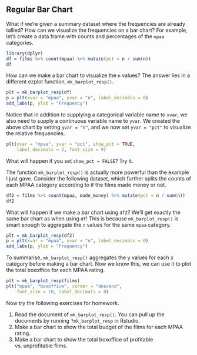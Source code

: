 ## Regular Bar Chart

What if we're given a summary dataset where the frequencies are already tallied? How can we visualize the frequencies on a bar chart? For example, let's create a data frame with counts and percentages of the `mpaa` categories. 

```r
library(dplyr)
df = films %>% count(mpaa) %>% mutate(pct = n / sum(n))
df
```

How can we make a bar chart to visualize the `n` values? The answer lies in a different ezplot function, `mk_barplot_resp()`. 

```r
plt = mk_barplot_resp(df)
p = plt(xvar = "mpaa", yvar = "n", label_decimals = 0)
add_labs(p, ylab = "Frequency")
```  

Notice that in addition to supplying a categorical variable name to `xvar`, we also need to supply a continuous variable name to `yvar`. We created the above chart by setting `yvar = "n"`, and we now set `yvar = "pct"` to visualize the relative frequencies.

```r
plt(xvar = "mpaa", yvar = "pct", show_pct = TRUE, 
    label_decimals = 2, font_size = 9)
```

What will happen if you set `show_pct = FALSE`? Try it.

The function `mk_barplot_resp()` is actually more powerful than the example I just gave. Consider the following dataset, which further splits the counts of each MPAA category according to if the films made money or not.

```r
df2 = films %>% count(mpaa, made_money) %>% mutate(pct = n / sum(n))
df2
```

What will happen if we make a bar chart using `df2`? We'll get exactly the same bar chart as when using `df`! This is because `mk_barplot_resp()` is smart enough to aggregate the `n` values for the same `mpaa` category.

```r
plt = mk_barplot_resp(df2)
p = plt(xvar = "mpaa", yvar = "n", label_decimals = 0) 
add_labs(p, ylab = "Frequency")
```

To summarise, `mk_barplot_resp()` aggregates the y values for each x category before making a bar chart. Now we know this, we can use it to plot the total boxoffice for each MPAA rating.

```r
plt = mk_barplot_resp(films)
plt("mpaa", "boxoffice", xorder = "descend", 
    font_size = 10, label_decimals = 0)
```  

Now try the following exercises for homework.

1. Read the document of `mk_barplot_resp()`. You can pull up the documents by running `?mk_barplot_resp` in Rstudio. 
2. Make a bar chart to show the total budget of the films for each MPAA rating.
3. Make a bar chart to show the total boxoffice of profitable vs. unprofitable
films. 

